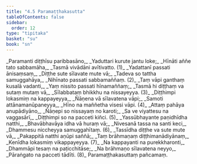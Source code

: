 ```yaml
---
title: "4.5 Paramaṭṭhakasutta"
tableOfContents: false
sidebar:
  order: 12
type: "tipitaka"
basket: "su"
book: "sn"
---
```



<DynamicBreadcrumb />

<Division number="803" book="sn" bookNo="18" page="403">

<Paragraph number="968" type="verses" book="sn">
_Paramanti diṭṭhīsu paribbasāno,_  
_Yaduttari kurute jantu loke;_  
_Hīnāti aññe tato sabbamāha,_  
_Tasmā vivādāni avītivatto. (1)_  

</Paragraph>

</Division>
<Division number="804" book="sn" bookNo="18" page="403">

<Paragraph number="969" type="verses" book="sn">
_Yadattanī passati ānisaṃsaṃ,_  
_Diṭṭhe sute sīlavate mute vā;_  
_Tadeva so tattha samuggahāya,_  
_Nihīnato passati sabbamaññaṃ. (2)_  

</Paragraph>

</Division>
<Division number="805" book="sn" bookNo="18" page="404">

<Paragraph number="970" type="verses" book="sn">
_Taṃ vāpi ganthaṃ kusalā vadanti,_  
_Yaṃ nissito passati hīnamaññaṃ;_  
_Tasmā hi diṭṭhaṃ va sutaṃ mutaṃ vā,_  
_Sīlabbataṃ bhikkhu na nissayeyya. (3)_  

</Paragraph>

</Division>
<Division number="806" book="sn" bookNo="18" page="404">

<Paragraph number="971" type="verses" book="sn">
_Diṭṭhimpi lokasmiṃ na kappayeyya,_  
_Ñāṇena vā sīlavatena vāpi;_  
_Samoti attānamanūpaneyya,_  
_Hīno na maññetha visesi vāpi. (4)_  

</Paragraph>

</Division>
<Division number="807" book="sn" bookNo="18" page="404">

<Paragraph number="972" type="verses" book="sn">
_Attaṃ pahāya anupādiyāno,_  
_Ñāṇepi so nissayaṃ no karoti;_  
_Sa ve viyattesu na vaggasārī,_  
_Diṭṭhimpi so na pacceti kiñci. (5)_  

</Paragraph>

</Division>
<Division number="808" book="sn" bookNo="18" page="404">

<Paragraph number="973" type="verses" book="sn">
_Yassūbhayante paṇidhīdha natthi,_  
_Bhavābhavāya idha vā huraṃ vā;_  
_Nivesanā tassa na santi keci,_  
_Dhammesu niccheyya samuggahītaṃ. (6)_  

</Paragraph>

</Division>
<Division number="809" book="sn" bookNo="18" page="404">

<Paragraph number="974" type="verses" book="sn">
_Tassīdha diṭṭhe va sute mute vā,_  
_Pakappitā natthi aṇūpi saññā;_  
_Taṃ brāhmaṇaṃ diṭṭhimanādiyānaṃ,_  
_Kenīdha lokasmiṃ vikappayeyya. (7)_  

</Paragraph>

</Division>
<Division number="810" book="sn" bookNo="18" page="404">

<Paragraph number="975" type="verses" book="sn">
_Na kappayanti na purekkharonti,_  
_Dhammāpi tesaṃ na paṭicchitāse;_  
_Na brāhmaṇo sīlavatena neyyo,_  
_Pāraṅgato na pacceti tādīti. (8)_  


</Paragraph>
</Division>

<Paragraph number="976" type="center" book="sn">
Paramaṭṭhakasuttaṃ pañcamaṃ.
</Paragraph>
